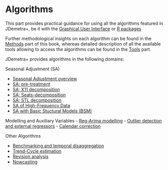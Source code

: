 # Algorithms {.unnumbered #part-A}

This part provides practical guidance for using all the algorithms featured in JDemetra+, be it with the [Graphical User Interface](#t-gui-overview) or [R packages](#t-r-packs)

Further methodological insights on each algorithm can be found in the [Methods](#part-M) part of this book, whereas detailed description of all the available tools allowing to access the algorithms can be found in the [Tools](#part-T) part.

JDemetra+ provides algorithms in the following domains:

Seasonal Adjustment (SA)

- [Seasonal Adjustment overview](#sa-overview)
- [SA: pre-treatment](#sa-pre-t)
- [SA: X11 decomposition](a-sa-X11)
- [SA: Seats-decomposition](#a-sa-seats)
- [SA: STL decomposition](#a-sa-stl)
- [SA of High-Frequency Data](#a-sa-hf)
- [SA with Basic Stuctural Models (BSM)](#a-sa-bsm)

Modelling and Auxiliary Variables
- [Reg-Arima modelling](#a_reg-a)
- [Outlier detection and external regressors](#a-out-reg-ext)
- [Calendar correction](#a-cal)

Other Algorithms

- [Benchmarking and temporal disaggregation]((#a-bench))
- [Trend-Cycle estimation](#a-trend)
- [Revision analysis](#a-revs)
- [Nowcasting](#a-now)

     
        
